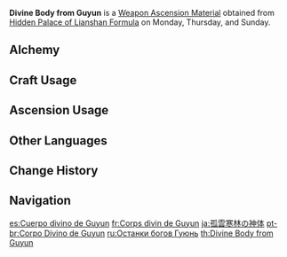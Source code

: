 {{Item Infobox
|id           = 114016
|image        = Item Divine Body from Guyun.png
|type         = Weapon Ascension Materials
|invCategory  = Character Development Items
|group        = Guyun Pillars
|quality      = 5
|description  = That which lurks within and animates this relic are the divine remains of lamenting gods. They are unrealized ideals, designs for a prosperous humanity that could never be. They may now lie deep within stone and sea, but they will not go quietly into the night.
|day1         = Monday
|day2         = Thursday
|day3         = Sunday
|source1      = Hidden Palace of Lianshan Formula
|source2      = [[Alchemy]]
}}
'''Divine Body from Guyun''' is a [[Weapon Ascension Material]] obtained from [[Hidden Palace of Lianshan Formula]] on Monday, Thursday, and Sunday.

==Alchemy==
{{Recipe
|type = Crafting
|Relic from Guyun = 3
|Mora = 1,075
|sort = Relic from Guyun;Mora
}}
==Craft Usage==
{{Craft Usage}}

==Ascension Usage==
{{Ascension Usage}}

==Other Languages==
{{Other Languages
|en      = Divine Body from Guyun
|zhs     = 孤云寒林的神体
|zhs_rm  = Gūyún Hánlín de Shéntǐ
|zht     = 孤雲寒林的神體
|zht_rm  = Gūyún Hánlín de Shéntǐ
|zh_tl   = {{w|Shintai}} from Cold Forests of Guyun
|ja      = 孤雲寒林の神体
|ja_rm   = Ko'un Kanrin no Shintai{{Assumed}}
|ja_tl   = {{w|Shintai}} from Cold Forests of Guyun
|ko      = 고운한림의 신체
|ko_rm   = Gounhanrim-ui Sinche
|ko_tl   = God's Body of the Cold Forests of Guyun
|es      = Cuerpo divino de Guyun
|es_tl   = Divine Body from Guyun
|fr      = Corps divin de Guyun
|fr_tl   = Divine Body from Guyun
|ru      = Останки богов Гуюнь
|ru_tl   = Guyun Remains of Gods
|th      = Divine Body from Guyun
|vi      = Thần Thể Rừng Băng Giá
|vi_tl   = 
|de      = Heiligtum von Guyun
|de_tl   = Sanctuary from Guyun
|id      = Divine Body from Guyun
|pt      = Corpo Divino de Guyun
|pt_tl   = Divine Body from Guyun
|tr      = Guyun'un Kutsal Hazinesi
|tr_tl   = 
|it      = Corpo divino di Guyun
|it_tl   = 
}}

==Change History==
{{Change History|1.0}}

==Navigation==
{{Development Item Navbox|Weapon Materials}}

[[es:Cuerpo divino de Guyun]]
[[fr:Corps divin de Guyun]]
[[ja:孤雲寒林の神体]]
[[pt-br:Corpo Divino de Guyun]]
[[ru:Останки богов Гуюнь]]
[[th:Divine Body from Guyun]]